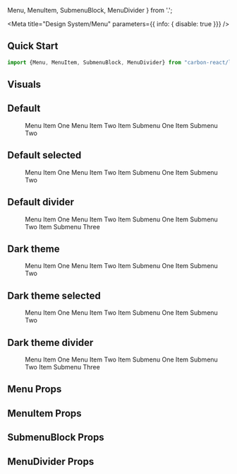   Menu, MenuItem, SubmenuBlock, MenuDivider
} from '.';

<Meta
  title="Design System/Menu"
  parameters={{ info: { disable: true }}}
/>

## Quick Start

```jsx
import {Menu, MenuItem, SubmenuBlock, MenuDivider} from "carbon-react/lib/components/menu";
```

## Visuals

## Default

<Preview>
  <Story name="default">
    <div style={{minHeight: '150px'}}>
      <Menu>
        <MenuItem href="#">
          Menu Item One
        </MenuItem>
        <MenuItem href="#">
          Menu Item Two
        </MenuItem>
        <MenuItem submenu="Menu Item Three">
          <MenuItem href="#">
            Item Submenu One
          </MenuItem>
          <MenuItem href="#">
            Item Submenu Two
          </MenuItem>
        </MenuItem>
      </Menu>
    </div>
  </Story>
</Preview>

## Default selected

<Preview>
  <Story name="default selected">
    <div style={{minHeight: '150px'}}>
      <Menu>
        <MenuItem selected href="#">
          Menu Item One
        </MenuItem>
        <MenuItem href="#">
          Menu Item Two
        </MenuItem>
        <MenuItem submenu="Menu Item Three">
          <MenuItem href="#">
            Item Submenu One
          </MenuItem>
          <MenuItem href="#">
            Item Submenu Two
          </MenuItem>
        </MenuItem>
      </Menu>
    </div>
  </Story>
</Preview>

## Default divider

<Preview>
  <Story name="default divider">
    <div style={{minHeight: '150px'}}>
      <Menu>
        <MenuItem href="#">
          Menu Item One
        </MenuItem>
        <MenuItem href="#">
          Menu Item Two
        </MenuItem>
        <MenuItem submenu="Menu Item Three">
          <MenuItem href="#">
            Item Submenu One
          </MenuItem>
          <MenuDivider />
          <MenuItem href="#">
            Item Submenu Two
          </MenuItem>
          <MenuItem href="#">
            Item Submenu Three
          </MenuItem>
        </MenuItem>
      </Menu>
    </div>
  </Story>
</Preview>


## Dark theme

<Preview>
  <Story name="dark theme">
    <div style={{minHeight: '150px'}}>
      <Menu menuType="dark">
        <MenuItem href="#">
          Menu Item One
        </MenuItem>
        <MenuItem href="#">
          Menu Item Two
        </MenuItem>
        <MenuItem submenu="Menu Item Three">
          <MenuItem href="#">
            Item Submenu One
          </MenuItem>
          <MenuItem href="#">
            Item Submenu Two
          </MenuItem>
        </MenuItem>
      </Menu>
    </div>
  </Story>
</Preview>

## Dark theme selected

<Preview>
  <Story name="dark theme selected">
    <div style={{minHeight: '150px'}}>
      <Menu menuType="dark">
        <MenuItem selected href="#">
          Menu Item One
        </MenuItem>
        <MenuItem href="#">
          Menu Item Two
        </MenuItem>
        <MenuItem submenu="Menu Item Three">
          <MenuItem href="#">
            Item Submenu One
          </MenuItem>
          <MenuItem href="#">
            Item Submenu Two
          </MenuItem>
        </MenuItem>
      </Menu>
    </div>
  </Story>
</Preview>

## Dark theme divider

<Preview>
  <Story name="dark theme divider">
    <div style={{minHeight: '150px'}}>
      <Menu menuType="dark">
        <MenuItem href="#">
          Menu Item One
        </MenuItem>
        <MenuItem href="#">
          Menu Item Two
        </MenuItem>
        <MenuItem submenu="Menu Item Three">
          <MenuItem href="#">
            Item Submenu One
          </MenuItem>
          <MenuDivider />
          <MenuItem href="#">
            Item Submenu Two
          </MenuItem>
          <MenuItem href="#">
            Item Submenu Three
          </MenuItem>
        </MenuItem>
      </Menu>
    </div>
  </Story>
</Preview>

## Menu Props

<Props of={Menu} />

## MenuItem Props

<Props of={MenuItem} />

## SubmenuBlock Props

<Props of={SubmenuBlock} />

## MenuDivider Props

<Props of={MenuDivider} />